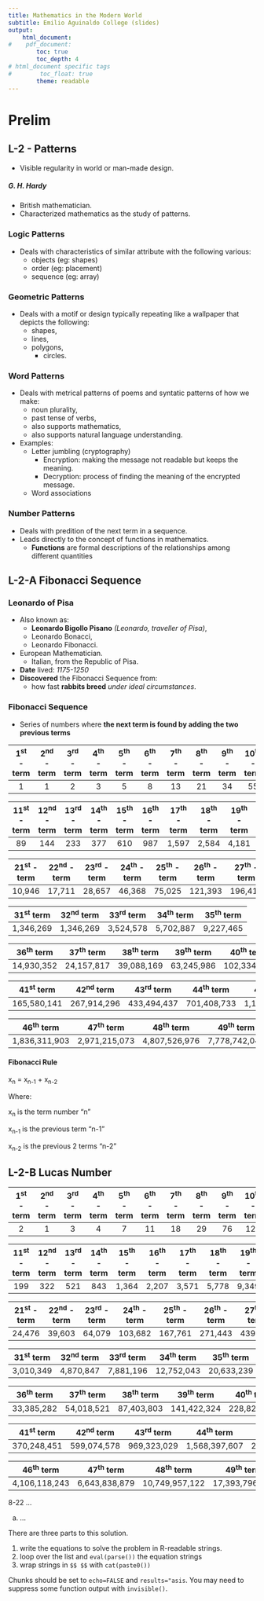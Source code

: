 ```yaml
---
title: Mathematics in the Modern World
subtitle: Emilio Aguinaldo College (slides)
output:
    html_document:
#    pdf_document:
        toc: true
        toc_depth: 4
# html_document specific tags
#        toc_float: true
        theme: readable
---
```


\pagebreak

# Prelim

## L-2 - Patterns
- Visible regularity in world or man-made design.

##### G. H. Hardy
- British mathematician.
- Characterized mathematics as the study of patterns.

### Logic Patterns
- Deals with characteristics of similar attribute with the following various:
    - objects (eg: shapes)
    - order (eg: placement)
    - sequence (eg: array)

### Geometric Patterns
- Deals with a motif or design typically repeating like a wallpaper that depicts the following:
    - shapes,
    - lines,
    - polygons,
        - circles.

### Word Patterns
- Deals with metrical patterns of poems and syntatic patterns of how we make:
    - noun plurality,
    - past tense of verbs,
    - also supports mathematics,
    - also supports natural language understanding.

- Examples:
    - Letter jumbling (cryptography)
        - Encryption: making the message not readable but keeps the meaning.
        - Decryption: process of finding the meaning of the encrypted message.
    - Word associations
    
### Number Patterns
- Deals with predition of the next term in a sequence.
- Leads directly to the concept of functions in mathematics.
    - **Functions** are formal descriptions of the relationships among different quantities

\pagebreak

## L-2-A Fibonacci Sequence

### Leonardo of Pisa
- Also known as:
    - **Leonardo Bigollo Pisano** *(Leonardo, traveller of Pisa)*,
    - Leonardo Bonacci,
    - Leonardo Fibonacci.
- European Mathematician.
    - Italian, from the Republic of Pisa.
- **Date** lived: *1175-1250*
- **Discovered** the Fibonacci Sequence from:
    - how fast **rabbits breed** *under ideal circumstances*.

### Fibonacci Sequence
- Series of numbers where **the next term is found by adding the two previous terms**

| 1^st^ - term   | 2^nd^ - term	| 3^rd^ - term	| 4^th^ - term	| 5^th^ - term	| 6^th^ - term	| 7^th^ - term	| 8^th^ - term	| 9^th^ - term	| 10^th^ - term	| 
| :-----------: | :-----------: | :-----------: | :-----------: | :-----------: | :-----------: | :-----------: | :-----------: | :-----------: | :-----------: |
| 1             | 1             | 2             | 3             | 5             | 8             | 13            | 21            | 34            | 55            |

| 11^st^ - term  | 12^nd^ - term	| 13^rd^ - term	| 14^th^ - term	| 15^th^ - term	| 16^th^ - term	| 17^th^ - term	| 18^th^ - term	| 19^th^ - term	| 20^th^ - term	| 
| :-----------: | :-----------: | :-----------: | :-----------: | :-----------: | :-----------: | :-----------: | :-----------: | :-----------: | :-----------: |
| 89            | 144           | 233           | 377           | 610           | 987           | 1,597         | 2,584         | 4,181         | 6,765         |

| 21^st^ - term  | 22^nd^ - term	| 23^rd^ - term	| 24^th^ - term	| 25^th^ - term	| 26^th^ - term	| 27^th^ - term	| 28^th^ - term	| 29^th^ - term	| 30^th^ - term	| 
| :-----------: | :-----------: | :-----------: | :-----------: | :-----------: | :-----------: | :-----------: | :-----------: | :-----------: | :-----------: |
| 10,946        | 17,711        | 28,657        | 46,368        | 75,025        | 121,393       | 196,418       | 317,811       | 514,229       | 832,040       |

| 31^st^ term  | 32^nd^ term	| 33^rd^ term	| 34^th^ term	| 35^th^ term	|
| :-----------: | :-----------: | :-----------: | :-----------: | :-----------: |
| 1,346,269     | 1,346,269     | 3,524,578     | 5,702,887     | 9,227,465     |

| 36^th^ term	| 37^th^ term	| 38^th^ term	| 39^th^ term	| 40^th^ term	| 
| :-----------: | :-----------: | :-----------: | :-----------: | :-----------: |
| 14,930,352    | 24,157,817    | 39,088,169    | 63,245,986    | 102,334,155   |

| 41^st^ term  | 42^nd^ term	| 43^rd^ term	| 44^th^ term	| 45^th^ term	| 
| :-----------: | :-----------: | :-----------: | :-----------: | :-----------: |
| 165,580,141   | 267,914,296   | 433,494,437   | 701,408,733   | 1,134,903,170 |

| 46^th^ term	| 47^th^ term	| 48^th^ term	| 49^th^ term	| 50^th^ term	|
| :-----------: | :-----------: | :-----------: | :-----------: | :-----------: |
| 1,836,311,903 | 2,971,215,073 | 4,807,526,976 | 7,778,742,049 | 12,586,269,025 |

\pagebreak

#### Fibonacci Rule

````{=latex}
\hfill
````

x~n~ = x~n-1~ + x~n-2~

Where:

x~n~ is the term number "n"

x~n-1~ is the previous term "n-1"

x~n-2~ is the previous 2 terms "n-2"


\pagebreak

## L-2-B Lucas Number

| 1^st^ - term   | 2^nd^ - term	| 3^rd^ - term	| 4^th^ - term	| 5^th^ - term	| 6^th^ - term	| 7^th^ - term	| 8^th^ - term	| 9^th^ - term	| 10^th^ - term	| 
| :-----------: | :-----------: | :-----------: | :-----------: | :-----------: | :-----------: | :-----------: | :-----------: | :-----------: | :-----------: |
| 2             | 1             | 3             | 4             | 7             | 11            | 18            | 29            | 76            | 123            |

| 11^st^ - term  | 12^nd^ - term	| 13^rd^ - term	| 14^th^ - term	| 15^th^ - term	| 16^th^ - term	| 17^th^ - term	| 18^th^ - term	| 19^th^ - term	| 20^th^ - term	| 
| :-----------: | :-----------: | :-----------: | :-----------: | :-----------: | :-----------: | :-----------: | :-----------: | :-----------: | :-----------: |
| 199           | 322           | 521           | 843           | 1,364         | 2,207         | 3,571         | 5,778         | 9,349         | 15,127        |

| 21^st^ - term  | 22^nd^ - term	| 23^rd^ - term	| 24^th^ - term	| 25^th^ - term	| 26^th^ - term	| 27^th^ - term	| 28^th^ - term	| 29^th^ - term	| 30^th^ - term	| 
| :-----------: | :-----------: | :-----------: | :-----------: | :-----------: | :-----------: | :-----------: | :-----------: | :-----------: | :-----------: |
| 24,476        | 39,603        | 64,079        | 103,682       | 167,761       | 271,443       | 439,204       | 710,647       | 1,149,851     | 1,860,498     |

| 31^st^ term  | 32^nd^ term	| 33^rd^ term	| 34^th^ term	| 35^th^ term	|
| :-----------: | :-----------: | :-----------: | :-----------: | :-----------: |
| 3,010,349     | 4,870,847     | 7,881,196     | 12,752,043    | 20,633,239    |

| 36^th^ term	| 37^th^ term	| 38^th^ term	| 39^th^ term	| 40^th^ term	|
| :-----------: | :-----------: | :-----------: | :-----------: | :-----------: |
| 33,385,282    | 54,018,521    | 87,403,803    | 141,422,324   | 228,826,127   |

| 41^st^ term  | 42^nd^ term	| 43^rd^ term	| 44^th^ term	| 45^th^ term	|
| :-----------: | :-----------: | :-----------: | :-----------: | :-----------: |
| 370,248,451   | 599,074,578   | 969,323,029   | 1,568,397,607 | 2,537,720,636 |

| 46^th^ term	| 47^th^ term	| 48^th^ term	| 49^th^ term	| 50^th^ term	| 
| :-----------: | :-----------: | :-----------: | :-----------: | :-----------: |
| 4,106,118,243 | 6,643,838,879 | 10,749,957,122 | 17,393,796,001 | 28,143,753,123 |


8-22 ...

a. ...

There are three parts to this solution.

1. write the equations to solve the problem in R-readable strings.
2. loop over the list and `eval(parse())` the equation strings
3. wrap strings in `$$ $$` with `cat(paste0())`

Chunks should be set to `echo=FALSE` and `results="asis`. You may need to suppress some function output with `invisible()`.


